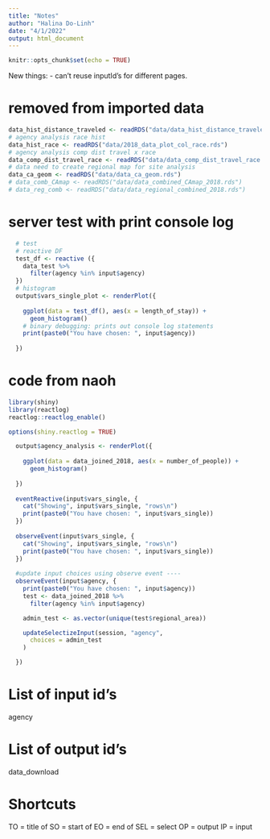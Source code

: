```yaml
---
title: "Notes"
author: "Halina Do-Linh"
date: "4/1/2022"
output: html_document
---
```


```r
knitr::opts_chunk$set(echo = TRUE)
```

New things:
- can't reuse inputId's for different pages.

# removed from imported data
```r
data_hist_distance_traveled <- readRDS("data/data_hist_distance_traveled.rds")
# agency analysis race hist
data_hist_race <- readRDS("data/2018_data_plot_col_race.rds")
# agency analysis comp dist travel x race 
data_comp_dist_travel_race <- readRDS("data/data_comp_dist_travel_race.rds")
# data need to create regional map for site analysis
data_ca_geom <- readRDS("data/data_ca_geom.rds")
# data_comb_CAmap <- readRDS("data/data_combined_CAmap_2018.rds")
# data_reg_comb <- readRDS("data/data_regional_combined_2018.rds")
```


# server test with print console log
```r
  # test
  # reactive DF
  test_df <- reactive ({
    data_test %>% 
      filter(agency %in% input$agency)
  })
  # histogram
  output$vars_single_plot <- renderPlot({
    
    ggplot(data = test_df(), aes(x = length_of_stay)) + 
      geom_histogram() 
    # binary debugging: prints out console log statements
    print(paste0("You have chosen: ", input$agency))
    
  })
```

# code from naoh

```r
library(shiny)
library(reactlog)
reactlog::reactlog_enable()

options(shiny.reactlog = TRUE)

  output$agency_analysis <- renderPlot({
    
    ggplot(data = data_joined_2018, aes(x = number_of_people)) + 
      geom_histogram()
    
  })
  
  eventReactive(input$vars_single, {
    cat("Showing", input$vars_single, "rows\n")
    print(paste0("You have chosen: ", input$vars_single))
  })
  
  observeEvent(input$vars_single, {
    cat("Showing", input$vars_single, "rows\n")
    print(paste0("You have chosen: ", input$vars_single))
  })
  
  #update input choices using observe event ----
  observeEvent(input$agency, {
    print(paste0("You have chosen: ", input$agency))
    test <- data_joined_2018 %>%
      filter(agency %in% input$agency)

    admin_test <- as.vector(unique(test$regional_area))

    updateSelectizeInput(session, "agency",
      choices = admin_test
    )

  })
```



# List of input id's

agency 

# List of output id's

data_download

# Shortcuts 

TO = title of
SO = start of 
EO = end of
SEL = select
OP = output
IP = input